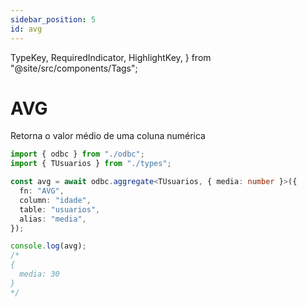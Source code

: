 ```yaml
---
sidebar_position: 5
id: avg
---
```


  TypeKey,
  RequiredIndicator,
  HighlightKey,
} from "@site/src/components/Tags";

# AVG

Retorna o valor médio de uma coluna numérica

```ts
import { odbc } from "./odbc";
import { TUsuarios } from "./types";

const avg = await odbc.aggregate<TUsuarios, { media: number }>({
  fn: "AVG",
  column: "idade",
  table: "usuarios",
  alias: "media",
});

console.log(avg);
/*
{
  media: 30
}
*/
```
